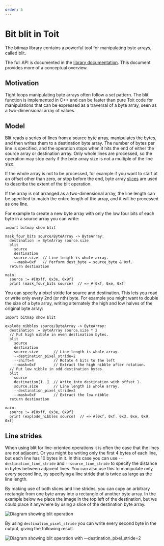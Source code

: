 ```yaml
---
order: 5
---
```



# Bit blit in Toit

The bitmap library contains a powerful tool for manipulating byte arrays, called blit.

The full API is documented in the [library documentation](https://libs.toit.io/bitmap/library-summary).
This document provides more of a conceptual overview.

## Motivation

Tight loops manipulating byte arrays often follow a set pattern.  The blit
function is implemented in C++ and can be faster than pure Toit code for
manipulations that can be expressed as a traversal of a byte array, seen as a
two-dimensional array of values.

## Model

Blit reads a series of lines from a source byte array, manipulates the
bytes, and then writes them to a destination byte array.  The number of
bytes per line is specified, and the operation stops when it hits the
end of either the source array or destination array.  Only whole lines
are processed, so the operation may stop early if the byte array size
is not a multiple of the line size.

If the whole array is not to be processed, for example if you want to start
at an offset other than zero, or stop before the end, byte array
[slices](../../syntax#indexing-syntax)
are used to describe the extent of the blit operation.

If the array is not arranged as a two-dimensional array, the line length
can be specified to match the entire length of the array, and it will be
processed as one line.

For example to create a new byte array with only the low four bits of
each byte in a source array you can write:

```
import bitmap show blit

mask_four_bits source/ByteArray -> ByteArray:
  destination := ByteArray source.size
  blit
    source
    destination
    source.size  // Line length is whole array.
    --mask=0xf   // Perform dest_byte = source_byte & 0xf.
  return destination

main:
  source := #[0xff, 0x3e, 0x9f]
  print (mask_four_bits source)  // => #[0xf, 0xe, 0xf]
```

You can specify a pixel stride for source and destination.  This
lets you read or write only every 2nd (or nth) byte.  For example
you might want to double the size of a byte array, writing alternately
the high and low halves of the original byte array:

```
import bitmap show blit

explode_nibbles source/ByteArray -> ByteArray:
  destination := ByteArray source.size * 2
  // Put high nibble in even destination bytes.
  blit
    source
    destination
    source.size       // Line length is whole array.
    --destination_pixel_stride=2
    --shift=4         // Rotate 4 bits to the left
    --mask=0xf        // Extract the high nibble after rotation.
  // Put low nibble in odd destination bytes.
  blit
    source
    destination[1..]  // Write into destination with offset 1.
    source.size       // Line length is whole array.
    --destination_pixel_stride=2
    --mask=0xf        // Extract the low nibble
  return destination

main:
  source := #[0xff, 0x3e, 0x9f]
  print (explode_nibbles source)  // => #[0xf, 0xf, 0x3, 0xe, 0x9, 0xf]
```

## Line strides

When using blit for line-oriented operations it is often the case that the
lines are not adjacent.  Or you might be writing only the first 4 bytes of each
line, but each line has 10 bytes in it.  In this case you can use
`--destination_line_stride` and `--source_line_stride` to specify the
distance in bytes between adjacent lines.  You can also use this to
manipulate only every second line, by specifying a line stride that is
twice as large as the line length.

By making use of both slices and line strides, you can copy an arbitrary
rectangle from one byte array into a rectangle of another byte array.
In the example below we place the image in the top left of the
destination, but we could place it anywhere by using a slice of the
destination byte array.

<img src={BlitDiagram} alt="Diagram showing blit operation" />

By using `destination_pixel_stride` you can write every second byte
in the output, giving the following result.

<img src={BlitStrideDiagram} alt="Diagram showing blit operation with --destination_pixel_stride=2" />
